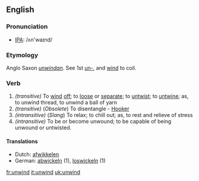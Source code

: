 ==English==
=== Pronunciation ===
*[[w:IPA|IPA]]: /ʌn'waɪnd/
===Etymology===
Anglo Saxon ''[[unwindan]]''. See 1st [[un-]], and [[wind]] to coil.
===Verb===
{{irregverb|'''to unwind'''|'''[[unwinds]]'''|'''[[unwound]]'''|'''[[unwound]]'''|'''[[unwinding]]'''}}
#''(transitive)'' To [[wind]] [[off]]; to [[loose]] or [[separate]]; to [[untwist]]; to [[untwine]]; as, to unwind thread, to unwind a ball of yarn
#''(transitive)'' (''Obsolete'') To disentangle - [[Hooker]]
#''(intransitive)'' (''Slang'') To relax; to chill out; as, to rest and relieve of stress
#''(intransitive)'' To be or become unwound; to be capable of being unwound or untwisted.
==== Translations ====
*Dutch: [[afwikkelen]]
*German: [[abwickeln]] (1), [[loswickeln]] (1)

[[fr:unwind]]
[[it:unwind]]
[[uk:unwind]]